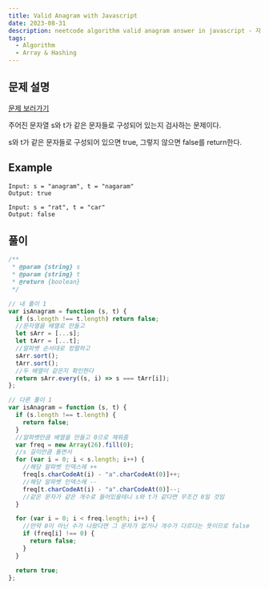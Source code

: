 ```yaml
---
title: Valid Anagram with Javascript
date: 2023-08-31
description: neetcode algorithm valid anagram answer in javascript - 자바스크립트로 아나그램인지 확인하기 알고리즘 문제 풀이
tags:
  - Algorithm
  - Array & Hashing
---
```


## 문제 설명

[문제 보러가기](https://leetcode.com/problems/valid-anagram/)

주어진 문자열 s와 t가 같은 문자들로 구성되어 있는지 검사하는 문제이다.

s와 t가 같은 문자들로 구성되어 있으면 true, 그렇지 않으면 false를 return한다.

## Example

```
Input: s = "anagram", t = "nagaram"
Output: true

Input: s = "rat", t = "car"
Output: false

```

## 풀이

```js
/**
 * @param {string} s
 * @param {string} t
 * @return {boolean}
 */

// 내 풀이 1
var isAnagram = function (s, t) {
  if (s.length !== t.length) return false;
  //문자열을 배열로 만들고
  let sArr = [...s];
  let tArr = [...t];
  //알파벳 순서대로 정렬하고
  sArr.sort();
  tArr.sort();
  //두 배열이 같은지 확인한다
  return sArr.every((s, i) => s === tArr[i]);
};

// 다른 풀이 1
var isAnagram = function (s, t) {
  if (s.length !== t.length) {
    return false;
  }
  //알파벳만큼 배열을 만들고 0으로 채워줌
  var freq = new Array(26).fill(0);
  //s 길이만큼 돌면서
  for (var i = 0; i < s.length; i++) {
    //해당 알파벳 인덱스에 ++
    freq[s.charCodeAt(i) - "a".charCodeAt(0)]++;
    //해당 알파벳 인덱스에 --
    freq[t.charCodeAt(i) - "a".charCodeAt(0)]--;
    //같은 문자가 같은 개수로 들어있을테니 s와 t가 같다면 무조건 0일 것임
  }

  for (var i = 0; i < freq.length; i++) {
    //만약 0이 아닌 수가 나왔다면 그 문자가 없거나 개수가 다르다는 뜻이므로 false
    if (freq[i] !== 0) {
      return false;
    }
  }

  return true;
};
```
